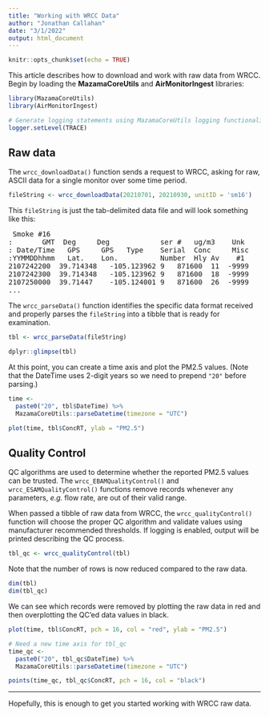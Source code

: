 ```yaml
---
title: "Working with WRCC Data"
author: "Jonathan Callahan"
date: "3/1/2022"
output: html_document
---
```


```r
knitr::opts_chunk$set(echo = TRUE)
```

This article describes how to download and work with raw data from WRCC.
Begin by loading the **MazamaCoreUtils** and **AirMonitorIngest** libraries:

```r
library(MazamaCoreUtils)
library(AirMonitorIngest)

# Generate logging statements using MazamaCoreUtils logging functionality
logger.setLevel(TRACE)
```

## Raw data

The `wrcc_downloadData()` function sends a request to WRCC, asking for raw, 
ASCII data for a single monitor over some time period. 

```r
fileString <- wrcc_downloadData(20210701, 20210930, unitID = 'sm16')
```

This `fileString` is just the tab-delimited data file and will look something
like this:

<pre>
 Smoke #16 
:       GMT	 Deg 	 Deg 	     	ser #	ug/m3	 Unk 	 l/m 	Deg C	  %  	 Unk 	deg C	  %  	 m/s 	 Deg 	volts	     
: Date/Time	  GPS  	  GPS  	Type   	Serial 	Conc   	 Misc  	 Ave.  	 Av Air	  Rel  	 Misc  	Sensor 	Sensor 	  Wind 	 Wind  	Battery	Alarm  
:YYMMDDhhmm	  Lat. 	  Lon. 	       	Number 	Hly Av 	  #1   	Air Flw	  Temp 	Humidty	  #2   	Int AT 	Int RH 	  Speed	 Direc 	Voltage	       
2107242200	39.714348	-105.123962	9	871600	11	-9999	2	31.4	32	83177	-9999	29	1	180	14	0
2107242300	39.714348	-105.123962	9	871600	18	-9999	2	32.5	30	83158	-9999	26	0.9	180	14	0
2107250000	39.71447	-105.124001	9	871600	26	-9999	2	31	32	83138	-9999	26	1.4	180	14	0
...
</pre>

The `wrcc_parseData()` function identifies the specific data format received and
properly parses the `fileString` into a tibble that is ready for examination.

```r
tbl <- wrcc_parseData(fileString)

dplyr::glimpse(tbl)
```

At this point, you can create a time axis and plot the PM2.5 values. (Note that
the DateTime uses 2-digit years so we need to prepend `"20"` before parsing.)

```r
time <- 
  paste0("20", tbl$DateTime) %>%
  MazamaCoreUtils::parseDatetime(timezone = "UTC")

plot(time, tbl$ConcRT, ylab = "PM2.5")
```

## Quality Control

QC algorithms are used to determine whether the reported PM2.5 values can be 
trusted.  The `wrcc_EBAMQualityControl()` and `wrcc_ESAMQualityControl()` functions
remove records whenever any parameters, _e.g._ flow rate, are out of their valid range.

When passed a tibble of raw data from WRCC, the `wrcc_qualityControl()` function 
will choose the proper QC algorithm and validate values using manufacturer
recommended thresholds. If logging is enabled, output will be printed describing
the QC process.

```r
tbl_qc <- wrcc_qualityControl(tbl)
```

Note that the number of rows is now reduced compared to the raw data.

```r
dim(tbl)
dim(tbl_qc)
```

We can see which records were removed by plotting the raw data in red and
then overplotting the QC'ed data values in black.

```r
plot(time, tbl$ConcRT, pch = 16, col = "red", ylab = "PM2.5")

# Need a new time axis for tbl_qc
time_qc <- 
  paste0("20", tbl_qc$DateTime) %>%
  MazamaCoreUtils::parseDatetime(timezone = "UTC")

points(time_qc, tbl_qc$ConcRT, pch = 16, col = "black")
```

----

Hopefully, this is enough to get you started working with WRCC raw data.
